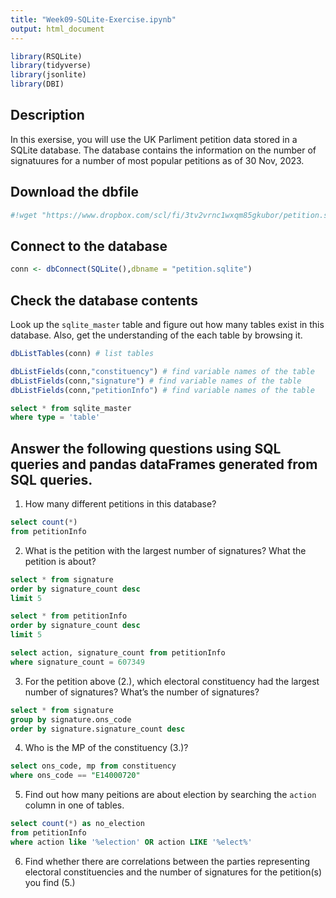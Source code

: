 ```yaml
---
title: "Week09-SQLite-Exercise.ipynb"
output: html_document
---
```


```r
library(RSQLite)
library(tidyverse)
library(jsonlite)
library(DBI)
```
## Description

In this exersise, you will use the UK Parliment petition data stored in a SQLite database. The database contains the information on the number of signatuures for a number of most popular petitions as of 30 Nov, 2023.


## Download the dbfile

```python
#!wget "https://www.dropbox.com/scl/fi/3tv2vrnc1wxqm85gkubor/petition.sqlite?rlkey=drfhmgur1n3w7c891c3ujdeqp&dl=1" -O petition.sqlite
```

## Connect to the database

```r
conn <- dbConnect(SQLite(),dbname = "petition.sqlite")
```


## Check the database contents

Look up the `sqlite_master` table and figure out how many tables exist in this database. Also, get the understanding of the each table by browsing it.

```r
dbListTables(conn) # list tables

dbListFields(conn,"constituency") # find variable names of the table
dbListFields(conn,"signature") # find variable names of the table
dbListFields(conn,"petitionInfo") # find variable names of the table
```

```sql
select * from sqlite_master
where type = 'table'
```

## Answer the following questions using SQL queries and pandas dataFrames generated from SQL queries.

1. How many different petitions in this database?

```sql
select count(*)
from petitionInfo
```

2. What is the petition with the largest number of signatures? What the petition is about?
```sql
select * from signature
order by signature_count desc
limit 5
```
```sql
select * from petitionInfo
order by signature_count desc
limit 5
```

```sql
select action, signature_count from petitionInfo
where signature_count = 607349
```


3. For the petition above (2.), which electoral constituency had the largest number of signatures? What's the number of signatures?

```sql
select * from signature
group by signature.ons_code
order by signature.signature_count desc
```

4. Who is the MP of the constituency (3.)?
```sql
select ons_code, mp from constituency
where ons_code == "E14000720"
```

5. Find out how many peitions are about election by searching the `action` column in one of tables.
```sql
select count(*) as no_election
from petitionInfo
where action like '%election' OR action LIKE '%elect%'
```

6. Find whether there are correlations between the parties representing electoral constituencies and the number of signatures for the petition(s) you find (5.)
```sql

```



